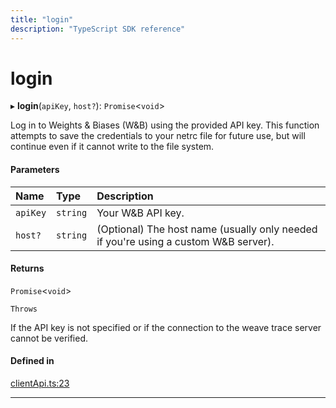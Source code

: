 ```yaml
---
title: "login"
description: "TypeScript SDK reference"
---
```


# login

▸ **login**(`apiKey`, `host?`): `Promise`\<`void`\>

Log in to Weights & Biases (W&B) using the provided API key.
This function attempts to save the credentials to your netrc file for future use,
but will continue even if it cannot write to the file system.

#### Parameters

| Name | Type | Description |
| :------ | :------ | :------ |
| `apiKey` | `string` | Your W&B API key. |
| `host?` | `string` | (Optional) The host name (usually only needed if you're using a custom W&B server). |

#### Returns

`Promise`\<`void`\>

`Throws`

If the API key is not specified or if the connection to the weave trace server cannot be verified.

#### Defined in

[clientApi.ts:23](https://github.com/wandb/weave/blob/5d9590d2658eeb69c9c9f04342e107bf9a0a4c90/sdks/node/src/clientApi.ts#L23)

___
